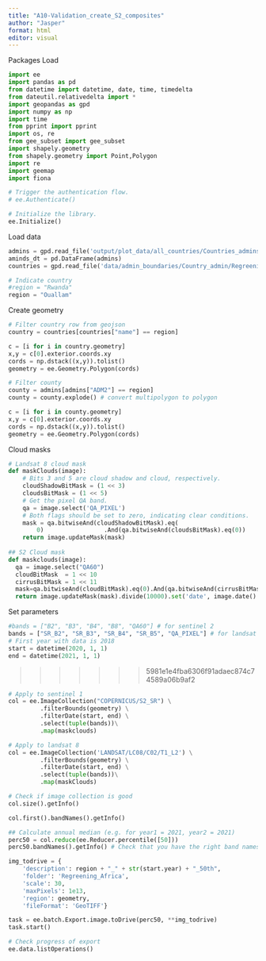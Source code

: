 ```yaml
---
title: "A10-Validation_create_S2_composites"
author: "Jasper"
format: html
editor: visual
---
```


Packages Load

```python
import ee
import pandas as pd
from datetime import datetime, date, time, timedelta
from dateutil.relativedelta import *
import geopandas as gpd
import numpy as np
import time
from pprint import pprint
import os, re
from gee_subset import gee_subset
import shapely.geometry
from shapely.geometry import Point,Polygon
import re
import geemap
import fiona
```

```python
# Trigger the authentication flow.
# ee.Authenticate()

# Initialize the library.
ee.Initialize()
```

Load data

```python
admins = gpd.read_file('output/plot_data/all_countries/Countries_admins.GeoJSON')
aminds_dt = pd.DataFrame(admins)
countries = gpd.read_file('data/admin_boundaries/Country_admin/Regreening_countries.GeoJSON')
```

```python
# Indicate country
#region = "Rwanda"
region = "Ouallam"
```

Create geometry
```python
# Filter country row from geojson
country = countries[countries["name"] == region]

c = [i for i in country.geometry]
x,y = c[0].exterior.coords.xy
cords = np.dstack((x,y)).tolist()
geometry = ee.Geometry.Polygon(cords)
```

```python
# Filter county
county = admins[admins["ADM2"] == region]
county = county.explode() # convert multipolygon to polygon

c = [i for i in county.geometry]
x,y = c[0].exterior.coords.xy
cords = np.dstack((x,y)).tolist()
geometry = ee.Geometry.Polygon(cords)

```

Cloud masks
```python
# Landsat 8 cloud mask
def maskClouds(image):
    # Bits 3 and 5 are cloud shadow and cloud, respectively.
    cloudShadowBitMask = (1 << 3)
    cloudsBitMask = (1 << 5)
    # Get the pixel QA band.
    qa = image.select('QA_PIXEL')
    # Both flags should be set to zero, indicating clear conditions.
    mask = qa.bitwiseAnd(cloudShadowBitMask).eq(
        0)                 .And(qa.bitwiseAnd(cloudsBitMask).eq(0))
    return image.updateMask(mask)
  
## S2 Cloud mask
def maskclouds(image): 
  qa = image.select("QA60")
  cloudBitMask  = 1 << 10
  cirrusBitMask = 1 << 11
  mask=qa.bitwiseAnd(cloudBitMask).eq(0).And(qa.bitwiseAnd(cirrusBitMask).eq(0))
  return image.updateMask(mask).divide(10000).set('date', image.date().format());
```

Set parameters
```python
#bands = ["B2", "B3", "B4", "B8", "QA60"] # for sentinel 2
bands = ["SR_B2", "SR_B3", "SR_B4", "SR_B5", "QA_PIXEL"] # for landsat 8
# First year with data is 2018
start = datetime(2020, 1, 1)
end = datetime(2021, 1, 1)
```
>>>>>>> 5981e1e4fba6306f91adaec874c74589a06b9af2

```python
# Apply to sentinel 1
col = ee.ImageCollection("COPERNICUS/S2_SR") \
         .filterBounds(geometry) \
         .filterDate(start, end) \
         .select(tuple(bands))\
         .map(maskclouds)
```

```python
# Apply to landsat 8
col = ee.ImageCollection('LANDSAT/LC08/C02/T1_L2') \
         .filterBounds(geometry) \
         .filterDate(start, end) \
         .select(tuple(bands))\
         .map(maskClouds)
```

```python
# Check if image collection is good
col.size().getInfo()

col.first().bandNames().getInfo()
```

```python
## Calculate annual median (e.g. for year1 = 2021, year2 = 2021)
perc50 = col.reduce(ee.Reducer.percentile([50]))
perc50.bandNames().getInfo() # Check that you have the right band names (“SR_B1_p50”, etc.)

```

```python
img_todrive = {
    'description': region + "_" + str(start.year) + "_50th",
    'folder': 'Regreening_Africa',
    'scale': 30,
    'maxPixels': 1e13,
    'region': geometry,
    'fileFormat': 'GeoTIFF'}

task = ee.batch.Export.image.toDrive(perc50, **img_todrive)
task.start()
```

```python
# Check progress of export
ee.data.listOperations()
```
